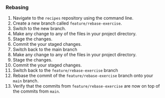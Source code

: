 ### Rebasing

1. Navigate to the `recipes` repository using the command line.
1. Create a new branch called `feature/rebase-exercise`.
1. Switch to the new branch.
1. Make any change to any of the files in your project directory.
1. Stage the changes.
1. Commit the your staged changes.
1. Switch back to the main branch
1. Make any change to any of the files in your project directory.
1. Stage the changes.
1. Commit the your staged changes.
1. Switch back to the `feature/rebase-exercise` branch
1. Rebase the commit of the `feature/rebase-exercise` branch onto your `main` branch.
1. Verify that the commits from `feature/rebase-exercise` are now on top of the commits from `main`.


